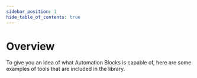 ```yaml
---
sidebar_position: 1
hide_table_of_contents: true
---
```



# Overview

To give you an idea of what Automation Blocks is capable of, here are some examples of tools that are included in the library.

<div style={{display:"flex", "flex-wrap": "wrap", "gap":"40px"}}>

<ToolTeaserBox src="/img/overview/toolTeaserCompSpreadsheet.png" link="/compDuplicatesFromSpreadsheet" title="Comp Duplicates From Spreadsheet" description="Batch replace text, footage, colors and other properties based on a spreadsheet." />

<ToolTeaserBox src="/img/overview/toolTeaserColorPalette.png" link="/tools-ae/colorPalettes" title="Color Palette Workflow" description="Manage the colors of your project to a central color palette and dynamically link all color properties to it."/>

<ToolTeaserBox src="/img/overview/toolTeaserInsertFrames.png" link="/tools-ae/compTimeTools" title="Comp Time Tools" description="Insert frames - in the middle of a comp, for example. This tool will shift layers, keyframes and markers as needed and change the duration of a comp & precomps."/>

<ToolTeaserBox src="/img/overview/toolTeaserSearchReplaceExpressions.png" link="/tools-ae/expressions" title="Expressions" description="Tools to search & replace in Expressions, globally enable or disable expressions, and more."/>

<ToolTeaserBox src="/img/overview/toolTeaserGuides.png" link="/tools-ae/guides" title="Guides" description="Create guides around selected layers, save your favourite guide setups as presets, and more."/>

<ToolTeaserBox src="/img/overview/toolTeaserKeyframeLibrary.png" link="/tools-ae/keyframes" title="Keyframes" description="Save frequently used keyframe combinations in a library and create keyframe presets that automatically adjust to existing keys."/>

<ToolTeaserBox src="/img/overview/toolTeaserPrecompose.png" link="/tools-ae/precomposeScripts" title="Precompose On Steroids" description="Precompose & crop to content size, move layers into and out of precomps, and more."/>

<ToolTeaserBox src="/img/overview/toolTeaserProjectCleanup.png" link="/tools-ae/projectCleanup" title="Project Cleanup" description="Move project items into bins based on their file type, search & replace in project items, and more."/>

<ToolTeaserBox src="/img/overview/toolTeaserRandomness.png" link="/tools-ae/randomize" title="Randomize" description="Distribute layers randomly or randomize any layer properties in no time."/>

<ToolTeaserBox src="/img/overview/toolTeaserRigs.png" link="/tools-ae/rigsAndPresets" title="Rigs & Presets" description="Auto resizing text boxes which live on the text layers themselves (no extra layers needed), a rig to time-remap keyframes, and more."/>

<ToolTeaserBox src="/img/overview/toolTeaserTextSpreadsheet.png" link="/tools-ae/textFromToSpreadsheet" title="Text From/To Spreadsheet" description="Exports or replaces text based on a spreadsheet"/>

<ToolTeaserBox src="/img/overview/toolTeaserSyncFolders.png" link="/tools-ae/syncedFolders" title="Sync Folders" description="Sync system directories with bins of your After Effects project easily"/>
</div>